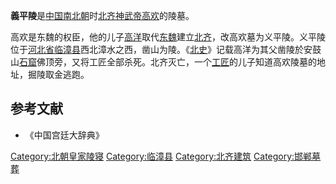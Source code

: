 {{文物保护单位
| 级别 = 全国
| 名称 = 磁县北朝墓群<br />義平陵
| 编号 = 
| 分类 = 古墓葬
| 时代 = 东魏、北齐
| 所在 = [[河北省|河北省]][[邯郸市|邯郸市]][[磁县|磁县]]
| 登录 = 1982年7月23日
| Cat = 河北全国重点文物保护单位
}}
'''義平陵'''是[[中国|中国]][[南北朝|南北朝]]时[[北齐|北齐]][[高欢|神武帝高欢]]的陵墓。

高欢是东魏的权臣，他的儿子[[齐文宣帝|高洋]]取代[[东魏|东魏]]建立[[北齐|北齐]]，改高欢墓为义平陵。义平陵位于[[河北省|河北省]][[临漳县|临漳县]]西北漳水之西，凿山为陵。《[[北史|北史]]》记载高洋为其父凿陵於安鼓山[[石窟|石窟]]佛顶旁，又将工匠全部杀死。北齐灭亡，一个[[工匠|工匠]]的儿子知道高欢陵墓的地址，掘陵取金逃跑。

==参考文献==
* 《中国宫廷大辞典》

[[Category:北朝皇家陵寝|Category:北朝皇家陵寝]]
[[Category:临漳县|Category:临漳县]]
[[Category:北齐建筑|Category:北齐建筑]]
[[Category:邯郸墓葬|Category:邯郸墓葬]]